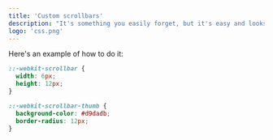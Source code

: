```yaml
---
title: 'Custom scrollbars'
description: "It's something you easily forget, but it's easy and looks so much better."
logo: 'css.png'
---
```


Here's an example of how to do it:

```css
::-webkit-scrollbar {
  width: 6px;
  height: 12px;
}

::-webkit-scrollbar-thumb {
  background-color: #d9dadb;
  border-radius: 12px;
}
```
